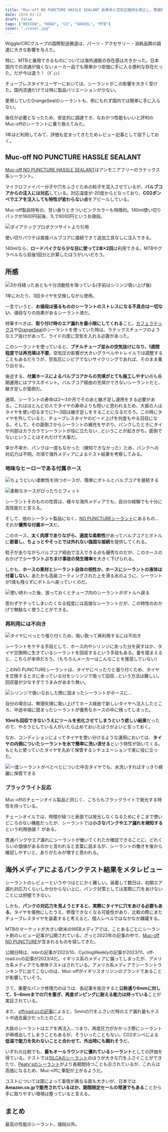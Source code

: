 ```yaml
---
title: "Muc-off NO PUNCTURE HASSLE SEALANT 長寿命と空気圧維持を両立し、整備性もよいシーラント"
date: 2024-01-13
draft: false
tags: ["REVIEW", "ROAD", "CX", "GRAVEL", "MTB"]
cover: "./cover.jpg"
---
```


Wiggle/CRCグループの国際配送撤退は、パーツ・アクセサリー・消耗品類の調達に大きな影響を与えた。

特に、MTBと兼用できるものについては海外通販の存在感は大きかった。日本国内での流通が強くないメーカー品でも簡単かつ安価に手に入る便利な存在だった。だが今は違う！（ｷﾞｭｯ）

チューブレスタイヤユーザーにおいては、シーラントがこの影響を大きく受けた。国内流通だけでは特に製品バリエーションが少ない。

愛用していたOrangeSealのシーラントも、例にもれず国内では簡単に手に入らない。

<LinkBox url="https://blog.gensobunya.net/post/2021/01/orangeseal/" />

後任が必要となったため、安定的に調達でき、なおかつ性能もいいと評判のMuc-offのシーラントに乗り換えてみた。

1年ほど利用してみて、評価も定まってきたためレビュー記事として投下しておく。

## Muc-off NO PUNCTURE HASSLE SEALANT

<LinkBox url="https://www.amazon.co.jp/dp/B07T1YV83F/" isAmazonLink />

[Muc-off NO PUNCTURE HASSLE SEALANT](https://amzn.to/3TYaOBg)はアンモニアフリーのラテックス系シーラント。

マイクロファイバー分子や穴をふさぐための粒子を混入させているが、**バルブコアからの注入には対応**している。対応温度が-20度からとなっており、**CO2ボンベでエアを注入しても特性が変わらない点**をアピールしている。

Muc-off製品特有の、甘い香りときついピンクカラーも特徴的。140ml使い切りパックが1600円前後、1Lで6000円というお値段。

![ダイアテックプロダクツサイトより引用](./sample.jpeg)

使い切りパウチは直接バルブコアに接続できて追加工具なしに注入できる。

140mlなら、**ロードバイクなら少な目に使って2本×2回**は利用できる。MTBやグラベルなら前後1回分と計算したほうがいいだろう。

## 所感

![3か月経ったあとも十分流動性を保っている(手前はシリンジ吸い上げ後)](./used.jpg)

1年にわたり、3回タイヤを交換しながら使用。

一言でいうと、**お値段は張るもののシーラントのストレスになる不具合は一切ない**、値段なりの効果があるシーラント液だ。

特筆すべきは、**取り付け時のエア漏れを最小限にしてくれる**こと。[カフェラテックス](https://store.shopping.yahoo.co.jp/worldcycle/efe-h-caffelate250.html)や[OrangeSeal](https://blog.gensobunya.net/post/2021/01/orangeseal/)のシーラントを使っていた時は、ラテックスチューブのようなエア抜けがあって、ライドの度に空気を入れる必要があった。

このシーラントを使っていると、**ブチルチューブ並みの空気抜けになり、1週間程度では再充填は不要**。空気圧の影響が大きいグラベルやトレイルでは調整することもあるだろうが、空気圧にシビアでないサイクリングであれば、そのまま乗り出せる。

後述する、**付属ホースによるバルブコアからの充填がとても施工しやすい**点も長期運用にはプラスポイント。バルブコア経由の充填ができないシーラントだと、継ぎ足しが面倒だ。

通常、シーラントの寿命は2～3か月でそのあと継ぎ足し運用をする必要がある。これはほとんどの人でタイヤの寿命よりも短いと思われるため、大抵の人はタイヤを使い切るまでに1～3回は継ぎ足しをすることになるだろう。この時にタイヤを外していると、チューブレスタイヤのビード上げを何度もやる羽目になる。そして、その面倒さからシーラントの補充をサボり、パンクしたときにタイヤ内部はカラカラでシーラントが役に立たない…ということが起きがち。面倒でないということはそれだけで大事だ。

幸か不幸か、パンクは一度もなかった（検知できなかった）ため、パンクへの対応力は不明。次項で海外メディアによるテスト結果を考察してみる。

### 地味なヒーローである付属ホース

![ちょうどいい柔軟性を持つホースが、簡単にボトルとバルブコアを接続する](./hose-set.jpg)

![柔軟なホースがぴったりとフィット](./hose-fit.jpg)

シーラントそのものの性質は、様々な海外メディアでも、自分の経験でも十分に高性能だと言える。

そして、他のシーラント製品になく、[NO PUNCTUREシーラント](https://amzn.to/3ShXUwY)にあるもの…それが**優秀な付属ホース**だ。

このホース、**太く肉厚でありながら、適度な柔軟性**があってバルブコアとボトルに**密着し、ちょっとやそっとでは外れない強固な接続**を提供してくれる。

粒子がありながらバルブコア経由で注入できる点も優秀なのだが、このホースのおかげで**シーラントぶちまけ事故の発生確率**を大きく下げられる。

しかも、**ホースの素材とシーラント自体の相性か、ホースにシーラントの液体は付着しない**。あたかも高級コーティングされた上を滑る水のように、シーラントが1滴も残らずにボトルへ戻っていくのだ。

![使い終わった後、放っておくとチューブ内のシーラントがボトルへ戻る](./sealant-reverse.jpg)

思わずケチってしまいたくなる程度には高価なシーラントだが、この特性のおかげで無駄なく使うことができる。

### 再利用には不向き

![タイヤにべっとり張り付くため、吸い取って再利用するには不向き](./reuse.jpg)

シーラントをケチる手段として、ホース内やシリンジに余った分を戻すほか、タイヤ交換時に生きているシーラントを回収するという手段もある。量を踏まえると、こちらが本命だろう。（もちろんメーカーはこんなことを推奨していない）

このNO PUNCTUREシーラントは、タイヤにべったりと張り付くため、タイヤを交換するときに余っている分をシリンジで吸って回収…という方法は難しい。回収量が少なすぎてうまみがあまり無い。

![シリンジで吸いなおした際に固まったシーラントがホースに…](./dirty-hose.jpg)

自分の場合は、無理矢理に吸い上げてホース経由で新しいタイヤへ注入したところ、中途半端に固まったシーラントが優秀なホースの中に残ってしまった。

**10mlも回収できないうえにツールを劣化させてしまうという悲しい結果**だったので、やろうとしている人がいたら止めておいたほうがよいと言っておく。

なお、コンディションによってタイヤを使い分けるような運用においては、**タイヤの内側についたシーラントを水で簡単に洗い流せる**という特性が効いてくる。もともと使っていたタイヤを丸めて保管するシチュエーションで実に役に立った。

![一度シーラントがべとべとについた中古タイヤでも、水洗いすればすっきり綺麗に保管できる](./old_tyre.jpg)

### ブラックライト反応

Muc-offのチェーンオイル製品と同じく、こちらもブラックライトで発光する特性を持っている。

<LinkBox url="https://blog.gensobunya.net/post/2021/12/c3_ceramic_dry/" />

チェーンオイルでは、時間が経つと表面では発光しなくなるためにそこまで使いどころのない機能だったが、シーラントでは**小さなパンクやエア漏れを検知する**という利用価値？
がある。

貫通パンクやエア漏れにシーラントが働いてくれたか確認できることに、どれくらいの価値があるのかと言われると言葉に詰まるが、シーラントの働きを後から確認しやすいと、ありがたみが増すと思われる。

## 海外メディアによるパンクテスト結果をメタレビュー

シーラントのレビューというやつはとにかく難しい。装着して数日は、初期エア漏れ対応力くらいしか分からない上に、パンク対策としては実際に穴をあけないことには把握できない。

しかも、**パンクの対応力を見ようとすると、実際にタイヤに穴をあける必要もある**。タイヤを傷物にしたうえ、修復できなくなる可能性があり、比較の際にまたチューブレスタイヤを装着すると考えると、個人レベルではなかなか躊躇する。

MTBのマーケットが大きい欧米のWEBメディアでは、ことあるごとにシーラント剤のレビュー記事が公開されている。ざっと2023年の記事の中で、[Muc-off NO PUNCTURE](https://amzn.to/3ShXUwY)が含まれるものを探してきた。

<LinkBox url="https://www.mbr.co.uk/buyers_guide/best-tubeless-sealant-378703" />

<LinkBox url="https://www.cyclingweekly.com/group-tests/best-tubeless-sealant-448797" />

<LinkBox url="https://off.road.cc/content/buying/best-tubeless-sealant-2024-tyre-sealant-for-mtb-gravel-and-road-12107" />

公開日時は、mbrの記事が2023/10、CyclingWeeklyの記事が2023/11、off-road.ccの記事が2023/4だ。イギリス系のメディアに偏ってしまったが、アメリカ系メディアでも単体テストはされている。アメリカ系メディアでシーラントランキングに出てこないのは、Muc-offがイギリスオリジンのブランドであることが影響していそう。

さて、重要なパンク修理力のほうは、各記事を総合すると**公称通り6mmに対して、5~6mmまでの穴を塞ぎ、再度ポンピングに耐える能力は持っている**ことが実証されている。

また、[offroad.ccの記事](https://off.road.cc/content/review/accessories-misc/muc-off-tubeless-sealant-review-11991)によると、5mmの穴をふさいだ時のエア漏れ量もテスト中過去最少だったとのこと。

大抵のシーラントはエアを再注入…つまり、再度圧力がかかっさ際にシーラントが再噴出してしまうこともあるが、そういったこともない。CO2ボンベによる**低温で能力を失わないことと合わせて、外出時にも頼れそう**だ。

いずれの比較でも、**最もオールラウンドに優れているシーラント**としての評価を得ている。テストでは[SILCAのシーラント](https://amzn.to/47zEnfF)のほうが大きな穴をふさぐことができたり、[Peaty'sのシーラント](https://store.shopping.yahoo.co.jp/hobbyride/peatys-1014.html)がより長期間持つことも示されているが、これらは高価になるため、Muc-offに軍配が上がるようだ。

コストについては国によって事情が異なる面も大きいが、日本では**Amazon.co.jpで販売されているほか、期間限定セールの常連でもある**ことから手に取りやすい環境は整っていると言える。

<LinkBox url="https://www.amazon.co.jp/dp/B07T1YV83F/" isAmazonLink />

## まとめ

最高の性能のシーラント。値段以外。
